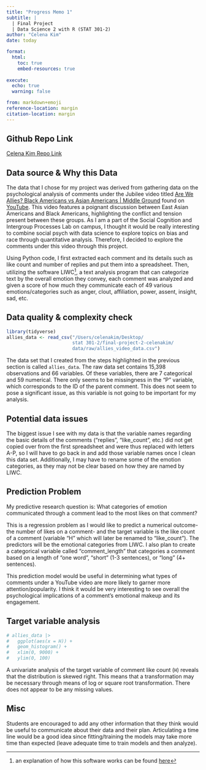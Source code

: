 ```yaml
---
title: "Progress Memo 1"
subtitle: |
  | Final Project 
  | Data Science 2 with R (STAT 301-2)
author: "Celena Kim"
date: today

format:
  html:
    toc: true
    embed-resources: true
    
execute:
  echo: true
  warning: false

from: markdown+emoji 
reference-location: margin
citation-location: margin
---
```


::: {.callout-tip icon="false"}
## Github Repo Link

[Celena Kim Repo Link](https://github.com/stat301-2-2024-winter/final-project-2-celenakim)
:::

## Data source & Why this Data

The data that I chose for my project was derived from gathering data on the psychological analysis of comments under the Jubilee video titled [Are We Allies? Black Americans vs Asian Americans \| Middle Ground](https://www.youtube.com/watch?v=pXo2ub_nZFc) found on [YouTube](https://www.youtube.com). This video features a poignant discussion between East Asian Americans and Black Americans, highlighting the conflict and tension present between these groups. As I am a part of the Social Cognition and Intergroup Processes Lab on campus, I thought it would be really interesting to combine social psych with data science to explore topics on bias and race through quantitative analysis. Therefore, I decided to explore the comments under this video through this project.

Using Python code, I first extracted each comment and its details such as like count and number of replies and put them into a spreadsheet. Then, utilizing the software LIWC[^1], a text analysis program that can categorize text by the overall emotion they convey, each comment was analyzed and given a score of how much they communicate each of 49 various emotions/categories such as anger, clout, affiliation, power, assent, insight, sad, etc.

[^1]: an explanation of how this software works can be found [here](https://www.liwc.app/help/howitworks)

## Data quality & complexity check

```r
library(tidyverse)
allies_data <- read_csv("/Users/celenakim/Desktop/
                        stat 301-2/final-project-2-celenakim/
                        data/raw/allies_video_data.csv")
```

The data set that I created from the steps highlighted in the previous section is called `allies_data`. The raw data set contains 15,398 observations and 66 variables. Of these variables, there are 7 categorical and 59 numerical. There only seems to be missingness in the "P" variable, which corresponds to the ID of the parent comment. This does not seem to pose a significant issue, as this variable is not going to be important for my analysis.

## Potential data issues

The biggest issue I see with my data is that the variable names regarding the basic details of the comments ("replies", "like_count", etc.) did not get copied over from the first spreadsheet and were thus replaced with letters A-P, so I will have to go back in and add those variable names once I clean this data set. Additionally, I may have to rename some of the emotion categories, as they may not be clear based on how they are named by LIWC.

## Prediction Problem
My predictive research question is: What categories of emotion communicated through a comment lead to the most likes on that comment?

This is a regression problem as I would like to predict a numerical outcome- the number of likes on a comment- and the target variable is the like count of a comment (variable "H" which will later be renamed to "like_count"). The predictors will be the emotional categories from LIWC. I also plan to create a categorical variable called "comment_length" that categories a comment based on a length of "one word", "short" (1-3 sentences), or "long" (4+ sentences).

This prediction model would be useful in determining what types of comments under a YouTube video are more likely to garner more attention/popularity. I think it would be very interesting to see overall the psychological implications of a comment's emotional makeup and its engagement.

## Target variable analysis

```r
# allies_data |> 
#   ggplot(aes(x = H)) +
#   geom_histogram() +
#   xlim(0, 9000) +
#   ylim(0, 100)
``` 
A univariate analysis of the target variable of comment like count (`H`) reveals that the distribution is skewed right. This means that a transformation may be necessary through means of log or square root transformation. There does not appear to be any missing values.

## Misc

Students are encouraged to add any other information that they think would be useful to communicate about their data and their plan. Articulating a time line would be a good idea since fitting/training the models may take more time than expected (leave adequate time to train models and then analyze).

